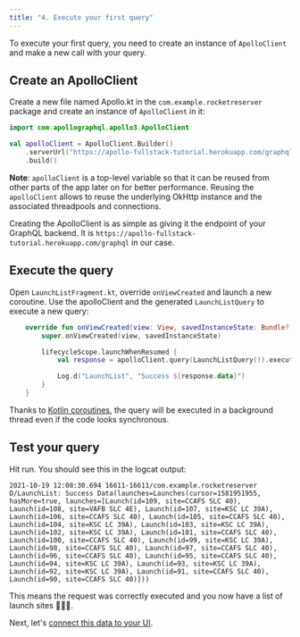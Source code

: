 ```yaml
---
title: "4. Execute your first query"
---
```


To execute your first query, you need to create an instance of `ApolloClient` and make a new call with your query.

## Create an ApolloClient

Create a new file named Apollo.kt in the `com.example.rocketreserver` package and create an instance of `ApolloClient` in it:

```kotlin title="app/src/main/java/com/example/rocketreserver/Apollo.kt"
import com.apollographql.apollo3.ApolloClient

val apolloClient = ApolloClient.Builder()
    .serverUrl("https://apollo-fullstack-tutorial.herokuapp.com/graphql")
    .build()
```

**Note**: `apolloClient` is a top-level variable so that it can be reused from other parts of the app later on for better performance. Reusing the `apolloClient` allows to reuse the underlying OkHttp instance and the associated threadpools and connections.

Creating the ApolloClient is as simple as giving it the endpoint of your GraphQL backend. It is `https://apollo-fullstack-tutorial.herokuapp.com/graphql` in our case.

## Execute the query

Open `LaunchListFragment.kt`, override `onViewCreated` and launch a new coroutine. Use the apolloClient and the generated `LaunchListQuery` to execute a new query:

```kotlin title="app/src/main/java/com/example/rocketreserver/LaunchListFragment.kt"
    override fun onViewCreated(view: View, savedInstanceState: Bundle?) {
        super.onViewCreated(view, savedInstanceState)

        lifecycleScope.launchWhenResumed {
            val response = apolloClient.query(LaunchListQuery()).execute()

            Log.d("LaunchList", "Success ${response.data}")
        }
    }
```

Thanks to [Kotlin coroutines](https://kotlinlang.org/docs/reference/coroutines-overview.html), the query will be executed in a background thread even if the code looks synchronous.

## Test your query

Hit run. You should see this in the logcat output:

```text title="(logcat)"
2021-10-19 12:08:30.694 16611-16611/com.example.rocketreserver D/LaunchList: Success Data(launches=Launches(cursor=1581951955, hasMore=true, launches=[Launch(id=109, site=CCAFS SLC 40), Launch(id=108, site=VAFB SLC 4E), Launch(id=107, site=KSC LC 39A), Launch(id=106, site=CCAFS SLC 40), Launch(id=105, site=CCAFS SLC 40), Launch(id=104, site=KSC LC 39A), Launch(id=103, site=KSC LC 39A), Launch(id=102, site=KSC LC 39A), Launch(id=101, site=CCAFS SLC 40), Launch(id=100, site=CCAFS SLC 40), Launch(id=99, site=KSC LC 39A), Launch(id=98, site=CCAFS SLC 40), Launch(id=97, site=CCAFS SLC 40), Launch(id=96, site=CCAFS SLC 40), Launch(id=95, site=CCAFS SLC 40), Launch(id=94, site=KSC LC 39A), Launch(id=93, site=KSC LC 39A), Launch(id=92, site=KSC LC 39A), Launch(id=91, site=CCAFS SLC 40), Launch(id=90, site=CCAFS SLC 40)]))
```

This means the request was correctly executed and you now have a list of launch sites 🚀🚀🚀.

Next, let's [connect this data to your UI](05-connect-queries-to-your-ui).
